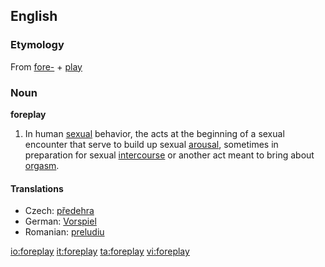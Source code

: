 ==English==

===Etymology===
{{wikipedia}}
From [[fore-]] + [[play]]

===Noun===
'''foreplay'''

# In human [[sexual]] behavior, the acts at the beginning of a sexual encounter that serve to build up sexual [[arousal]], sometimes in preparation for sexual [[intercourse]] or another act meant to bring about [[orgasm]].

====Translations====
* Czech: [[předehra]] {{n}}
* German: [[Vorspiel]] {{n}}
* Romanian: [[preludiu]] {{n}}

[[io:foreplay]]
[[it:foreplay]]
[[ta:foreplay]]
[[vi:foreplay]]